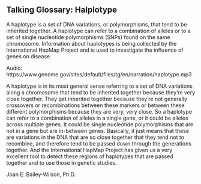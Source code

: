## Talking Glossary: Halplotype 

A haplotype is a set of DNA variations, or polymorphisms, that tend to be inherited together. A haplotype can refer to a combination of alleles or to a set of single nucleotide polymorphisms (SNPs) found on the same chromosome. Information about haplotypes is being collected by the International HapMap Project and is used to investigate the influence of genes on disease.

Audio: https://www.genome.gov/sites/default/files/tg/en/narration/haplotype.mp3

A haplotype is in its most general sense referring to a set of DNA variations along a chromosome that tend to be inherited together because they're very close together. They get inherited together because they're not generally crossovers or recombinations between these markers or between these different polymorphisms because they are very, very close. So a haplotype can refer to a combination of alleles in a single gene, or it could be alleles across multiple genes. It could be single nucleotide polymorphisms that are not in a gene but are in-between genes. Basically, it just means that these are variations in the DNA that are so close together that they tend not to recombine, and therefore tend to be passed down through the generations together. And the International HapMap Project has given us a very excellent tool to detect these regions of haplotypes that are passed together and to use those in genetic studies.

Joan E. Bailey-Wilson, Ph.D.
